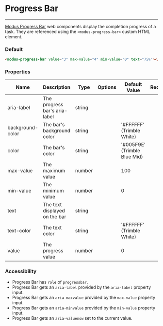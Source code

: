 # Progress Bar

---

[Modus Progress Bar](https://modus.trimble.com/components/progress-bars/) web components display the completion progress of a task. They are referenced using the `<modus-progress-bar>` custom HTML element.

### Default

<div>
  <modus-progress-bar value="3" max-value="4" min-value="0" text="75%"></modus-progress-bar>
</div>

```html
<modus-progress-bar value="3" max-value="4" min-value="0" text="75%"></modus-progress-bar>
```

### Properties

<section>
  <table>
    <thead>
      <tr>
        <th>Name</th>
        <th>Description</th>
        <th>Type</th>
        <th>Options</th>
        <th>Default Value</th>
        <th>Required</th>
      </tr>
    </thead>
    <tbody>
      <tr>
        <td>aria-label</td>
        <td>The progress bar's aria-label</td>
        <td>string</td>
        <td></td>
        <td></td>
        <td></td>
      </tr>
      <tr>
        <td>background-color</td>
        <td>The bar's background color</td>
        <td>string</td>
        <td></td>
        <td>'#FFFFFF' (Trimble White)</td>
        <td></td>
      </tr>
      <tr>
        <td>color</td>
        <td>The bar's color</td>
        <td>string</td>
        <td></td>
        <td>'#005F9E' (Trimble Blue Mid)</td>
        <td></td>
      </tr>
      <tr>
        <td>max-value</td>
        <td>The maximum value</td>
        <td>number</td>
        <td></td>
        <td>100</td>
        <td></td>
      </tr>
      <tr>
        <td>min-value</td>
        <td>The minimum value</td>
        <td>number</td>
        <td></td>
        <td>0</td>
        <td></td>
      </tr>
      <tr>
        <td>text</td>
        <td>The text displayed on the bar</td>
        <td>string</td>
        <td></td>
        <td></td>
        <td></td>
      </tr>
      <tr>
        <td>text-color</td>
        <td>The text color</td>
        <td>string</td>
        <td></td>
        <td>'#FFFFFF' (Trimble White)</td>
        <td></td>
      </tr>
      <tr>
        <td>value</td>
        <td>The progress value</td>
        <td>number</td>
        <td></td>
        <td>0</td>
        <td></td>
      </tr>
    </tbody>
  </table>
</section>

### Accessibility

- Progress Bar has `role` of `progressbar`.
- Progress Bar gets an `aria-label` provided by the `aria-label` property input.
- Progress Bar gets an `aria-maxvalue` provided by the `max-value` property input.
- Progress Bar gets an `aria-minvalue` provided by the `min-value` property input.
- Progress Bar gets an `aria-valuenow` set to the current value.

